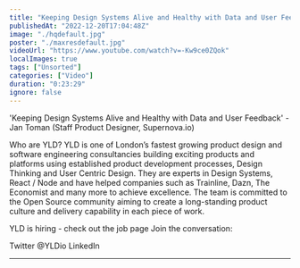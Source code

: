 ```yaml
---
title: "Keeping Design Systems Alive and Healthy with Data and User Feedback - DSL #5 - December 2022"
publishedAt: "2022-12-20T17:04:48Z"
image: "./hqdefault.jpg"
poster: "./maxresdefault.jpg"
videoUrl: "https://www.youtube.com/watch?v=-Kw9ce0ZQok"
localImages: true
tags: ["Unsorted"]
categories: ["Video"]
duration: "0:23:29"
ignore: false
---
```


'Keeping Design Systems Alive and Healthy with Data and User Feedback' - Jan Toman (Staff Product Designer, Supernova.io)

Who are YLD?
YLD is one of London’s fastest growing product design and software engineering consultancies building exciting products and platforms using established product development processes, Design Thinking and User Centric Design. They are experts in Design Systems, React / Node and have helped companies such as Trainline, Dazn, The Economist and many more to achieve excellence.
The team is committed to the Open Source community aiming to create a long-standing product culture and delivery capability in each piece of work.

YLD is hiring - check out the job page
Join the conversation:

Twitter @YLDio
LinkedIn

---
